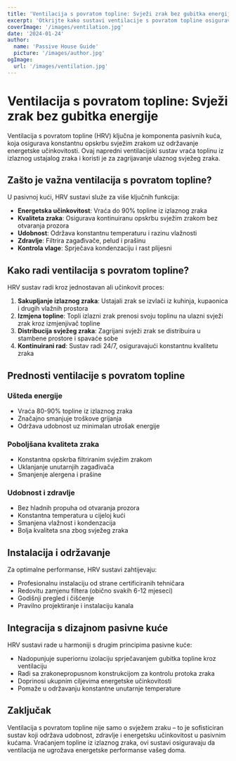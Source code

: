 ```yaml
---
title: 'Ventilacija s povratom topline: Svježi zrak bez gubitka energije'
excerpt: 'Otkrijte kako sustavi ventilacije s povratom topline osiguravaju svježi zrak uz održavanje energetske učinkovitosti u pasivnim kućama.'
coverImage: '/images/ventilation.jpg'
date: '2024-01-24'
author:
  name: 'Passive House Guide'
  picture: '/images/author.jpg'
ogImage:
  url: '/images/ventilation.jpg'
---
```


# Ventilacija s povratom topline: Svježi zrak bez gubitka energije

Ventilacija s povratom topline (HRV) ključna je komponenta pasivnih kuća, koja osigurava konstantnu opskrbu svježim zrakom uz održavanje energetske učinkovitosti. Ovaj napredni ventilacijski sustav vraća toplinu iz izlaznog ustajalog zraka i koristi je za zagrijavanje ulaznog svježeg zraka.

## Zašto je važna ventilacija s povratom topline?

U pasivnoj kući, HRV sustavi služe za više ključnih funkcija:

- **Energetska učinkovitost**: Vraća do 90% topline iz izlaznog zraka
- **Kvaliteta zraka**: Osigurava kontinuiranu opskrbu svježim zrakom bez otvaranja prozora
- **Udobnost**: Održava konstantnu temperaturu i razinu vlažnosti
- **Zdravlje**: Filtrira zagađivače, pelud i prašinu
- **Kontrola vlage**: Sprječava kondenzaciju i rast plijesni

## Kako radi ventilacija s povratom topline?

HRV sustav radi kroz jednostavan ali učinkovit proces:

1. **Sakupljanje izlaznog zraka**: Ustajali zrak se izvlači iz kuhinja, kupaonica i drugih vlažnih prostora
2. **Izmjena topline**: Topli izlazni zrak prenosi svoju toplinu na ulazni svježi zrak kroz izmjenjivač topline
3. **Distribucija svježeg zraka**: Zagrijani svježi zrak se distribuira u stambene prostore i spavaće sobe
4. **Kontinuirani rad**: Sustav radi 24/7, osiguravajući konstantnu kvalitetu zraka

## Prednosti ventilacije s povratom topline

### Ušteda energije
- Vraća 80-90% topline iz izlaznog zraka
- Značajno smanjuje troškove grijanja
- Održava udobnost uz minimalan utrošak energije

### Poboljšana kvaliteta zraka
- Konstantna opskrba filtriranim svježim zrakom
- Uklanjanje unutarnjih zagađivača
- Smanjenje alergena i prašine

### Udobnost i zdravlje
- Bez hladnih propuha od otvaranja prozora
- Konstantna temperatura u cijeloj kući
- Smanjena vlažnost i kondenzacija
- Bolja kvaliteta sna zbog svježeg zraka

## Instalacija i održavanje

Za optimalne performanse, HRV sustavi zahtijevaju:

- Profesionalnu instalaciju od strane certificiranih tehničara
- Redovitu zamjenu filtera (obično svakih 6-12 mjeseci)
- Godišnji pregled i čišćenje
- Pravilno projektiranje i instalaciju kanala

## Integracija s dizajnom pasivne kuće

HRV sustavi rade u harmoniji s drugim principima pasivne kuće:

- Nadopunjuje superiornu izolaciju sprječavanjem gubitka topline kroz ventilaciju
- Radi sa zrakonepropusnom konstrukcijom za kontrolu protoka zraka
- Doprinosi ukupnim ciljevima energetske učinkovitosti
- Pomaže u održavanju konstantne unutarnje temperature

## Zaključak

Ventilacija s povratom topline nije samo o svježem zraku – to je sofisticiran sustav koji održava udobnost, zdravlje i energetsku učinkovitost u pasivnim kućama. Vraćanjem topline iz izlaznog zraka, ovi sustavi osiguravaju da ventilacija ne ugrožava energetske performanse vašeg doma.
